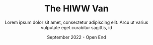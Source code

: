 ---
layout: "@layouts/TolocarsSingleView.astro"
title: The HIWW Van
car: Tolocar 04
subtitle: Lorem ipsum dolor sit amet, consectetur adipiscing elit. Arcu ut varius vulputate eget curabitur sagittis, id
tags: 
  - Making
  - Open source
date: September 2022 - Open End
operatorIcon: hiww
img: images/cars/image5.jpg
order: 5
---
